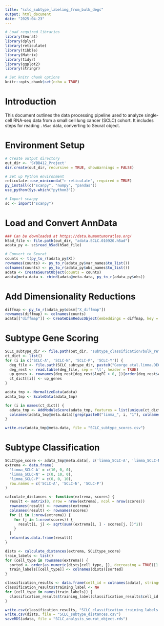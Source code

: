 ```yaml
---
title: "sclc_subtype_labeling_from_bulk_degs"
output: html_document
date: "2025-04-23"
---
```


```r
# Load required libraries
library(Seurat)
library(dplyr)
library(reticulate)
library(tibble)
library(Matrix)
library(tidyr)
library(ggplot2)
library(stringr)

# Set knitr chunk options
knitr::opts_chunk$set(echo = TRUE)
```

# Introduction
This document outlines the data processing pipeline used to analyze single-cell RNA-seq data from a small cell lung cancer (SCLC) cohort. It includes steps for reading `.h5ad` data, converting to Seurat object.

# Environment Setup
```r
# Create output directory
out_dir <- 'SYBB412_Project'
dir.create(out_dir, recursive = TRUE, showWarnings = FALSE)

# Set up Python environment
reticulate::use_miniconda("r-reticulate", required = TRUE)
py_install(c("scanpy", "numpy", "pandas"))
use_python(Sys.which("python3"))

# Import scanpy
sc <- import("scanpy")
```

# Load and Convert AnnData
```r
### Can be downloaded at https://data.humantumoratlas.org/
h5ad_file <- file.path(out_dir, "adata.SCLC.010920.h5ad")
adata_py <- sc$read_h5ad(h5ad_file)

# Convert to Seurat
counts <- t(py_to_r(adata_py$X))
rownames(counts) <- py_to_r(adata_py$var_names$to_list())
colnames(counts) <- py_to_r(adata_py$obs_names$to_list())
adata <- CreateSeuratObject(counts = counts)
adata@meta.data <- cbind(adata@meta.data, py_to_r(adata_py$obs))
```

# Add Dimensionality Reductions
```r
diffmap <- py_to_r(adata_py$obsm["X_diffmap"])
rownames(diffmap) <- colnames(counts)
adata[["diffmap"]] <- CreateDimReducObject(embeddings = diffmap, key = "DC_")
```

# Subtype Gene Scoring
```r
SCLC_subtype_dir <- file.path(out_dir, "subtype_classification/bulk_reference")
ct_dict <- list()
for (i in c('SCLC-A', 'SCLC-N', 'SCLC-P', 'SCLC-Y')) {
  deg_file <- file.path(SCLC_subtype_dir, paste0("George_etal.limma.DEG.", i, ".090219.csv"))
  deg_rest <- read.table(deg_file, sep = '\t', header = TRUE)
  up_genes <- rownames(deg_rest[deg_rest$logFC > 0, ])[order(deg_rest$adj.P.Val[deg_rest$logFC > 0])[1:100]]
  ct_dict[[i]] <- up_genes
}

adata_tmp <- NormalizeData(adata)
adata_tmp <- ScaleData(adata_tmp)

for (i in names(ct_dict)) {
  adata_tmp <- AddModuleScore(adata_tmp, features = list(unique(ct_dict[[i]])), name = paste0("limma_", i))
  colnames(adata_tmp@meta.data)[grep(paste0("limma_", i, "1"), colnames(adata_tmp@meta.data))] <- paste0("limma_", i)
}

write.csv(adata_tmp@meta.data, file = "SCLC_subtype_scores.csv")
```

# Subtype Classification
```r
SCLCtype_score <- adata_tmp@meta.data[, c('limma_SCLC-A', 'limma_SCLC-N', 'limma_SCLC-P')]
extrema <- data.frame(
  'limma_SCLC-A' = c(10, 0, 0),
  'limma_SCLC-N' = c(0, 10, 0),
  'limma_SCLC-P' = c(0, 0, 10),
  row.names = c('SCLC-A', 'SCLC-N', 'SCLC-P')
)

calculate_distances <- function(extrema, scores) {
  result <- matrix(0, nrow = nrow(extrema), ncol = nrow(scores))
  rownames(result) <- rownames(extrema)
  colnames(result) <- rownames(scores)
  for (i in 1:nrow(extrema)) {
    for (j in 1:nrow(scores)) {
      result[i, j] <- sqrt(sum((extrema[i, ] - scores[j, ])^2))
    }
  }
  return(as.data.frame(result))
}

dists <- calculate_distances(extrema, SCLCtype_score)
train_labels <- list()
for (cell_type in rownames(extrema)) {
  sorted <- order(as.numeric(dists[cell_type, ]), decreasing = TRUE)[1:100]
  train_labels[[cell_type]] <- colnames(dists)[sorted]
}

classification_results <- data.frame(cell_id = colnames(adata), stringsAsFactors = FALSE)
classification_results$training_label <- NA
for (cell_type in names(train_labels)) {
  classification_results$training_label[classification_results$cell_id %in% train_labels[[cell_type]]] <- cell_type
}

write.csv(classification_results, "SCLC_classification_training_labels.csv", row.names = FALSE)
write.csv(dists, file = "SCLC_subtype_distances.csv")
saveRDS(adata, file = "SCLC_analysis_seurat_object.rds")
```


